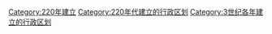 [[Category:220年建立|Category:220年建立]]
[[Category:220年代建立的行政区划|Category:220年代建立的行政区划]]
[[Category:3世纪各年建立的行政区划|Category:3世纪各年建立的行政区划]]